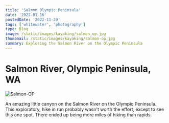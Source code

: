 ```yaml
---
title: 'Salmon Olympic Peninsula'
date: '2022-01-16'
postedDate: '2022-11-29'
tags: ['whitewater', 'photography']
type: Blog
image: /static/images/kayaking/salmon-op.jpg
thumbnail: /static/images/kayaking/salmon-op.jpg
summary: Exploring the Salmon River on the Olympic Peninsula
---
```


# Salmon River, Olympic Peninsula, WA

![Salmon-OP](/static/images/kayaking/salmon-op.jpg)

An amazing little canyon on the Salmon River on the Olympic Peninsula. This exploratory, hike in run probably wasn't worth the effort, except to see this one spot. There ended up being more miles of hiking than rapids.
